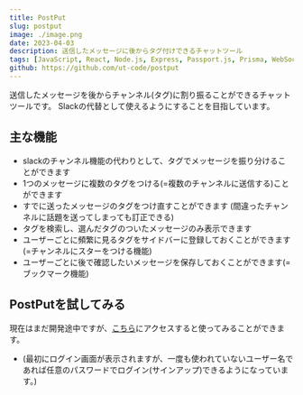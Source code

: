 ```yaml
---
title: PostPut
slug: postput
image: ./image.png
date: 2023-04-03
description: 送信したメッセージに後からタグ付けできるチャットツール
tags: [JavaScript, React, Node.js, Express, Passport.js, Prisma, WebSocket]
github: https://github.com/ut-code/postput
---
```


送信したメッセージを後からチャンネル(タグ)に割り振ることができるチャットツールです。
Slackの代替として使えるようにすることを目指しています。

## 主な機能

* slackのチャンネル機能の代わりとして、タグでメッセージを振り分けることができます
* 1つのメッセージに複数のタグをつける(=複数のチャンネルに送信する)ことができます
* すでに送ったメッセージのタグをつけ直すことができます (間違ったチャンネルに話題を送ってしまっても訂正できる)
* タグを検索し、選んだタグのついたメッセージのみ表示できます
* ユーザーごとに頻繁に見るタグをサイドバーに登録しておくことができます(=チャンネルにスターをつける機能)
* ユーザーごとに後で確認したいメッセージを保存しておくことができます(=ブックマーク機能)

## PostPutを試してみる

現在はまだ開発途中ですが、[こちら](https://postput-test-server.onrender.com/)にアクセスすると使ってみることができます。
* (最初にログイン画面が表示されますが、一度も使われていないユーザー名であれば任意のパスワードでログイン(サインアップ)できるようになっています。)
